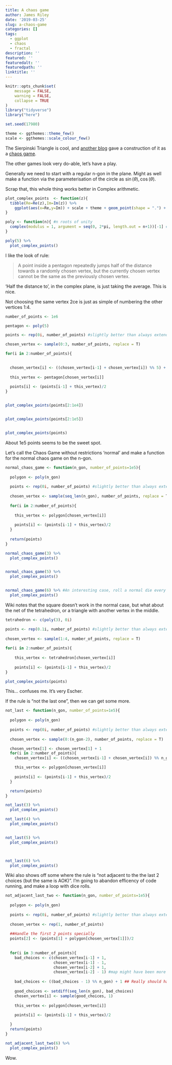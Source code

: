 ```yaml
---
title: A chaos game
author: James Riley
date: '2019-03-25'
slug: a-chaos-game
categories: []
tags:
  - ggplot
  - chaos
  - fractal
description: ''
featured: ''
featuredalt: ''
featuredpath: ''
linktitle: ''
---
```



```r
knitr::opts_chunk$set(
	message = FALSE,
	warning = FALSE,
	collapse = TRUE
)
library("tidyverse")
library("here")

set.seed(17980)

theme <- ggthemes::theme_few()
scale <- ggthemes::scale_colour_few()
```

The Sierpinski Triangle is cool, and [another blog ](https://lucidmanager.org/sierpinski-triangle/) gave a construction of it as a [chaos game](https://en.wikipedia.org/wiki/Chaos_game). 

The other games look very do-able, let's have a play.

Generally we need to start with a regular n-gon in the plane. Might as well make a function via the parameterisation of the circle as $\sin(\theta),\cos(\theta)$. 

Scrap that, this whole thing works better in Complex arithmetic. 

```r

plot_complex_points  <- function(z){
  tibble(Re=Re(z),Im=Im(z)) %>%
    ggplot(aes(x=Re,y=Im)) + scale + theme + geom_point(shape = ".") + coord_equal()
}

poly <- function(n){ #n roots of unity
  complex(modulus = 1, argument = seq(0, 2*pi, length.out = n+1))[-1] #removing the first element to stop double-counting 1+0i.
}

poly(5) %>%
  plot_complex_points()
```

I like the look of rule: 

>A point inside a pentagon repeatedly jumps half of the distance towards a randomly chosen vertex, but the currently chosen vertex cannot be the same as the previously chosen vertex. 

'Half the distance to', in the complex plane, is just taking the average. This is nice.

Not choosing the same vertex 2ce is just as simple of numbering the other vertices 1:4. 

```r

number_of_points <- 1e6

pentagon <- poly(5)

points <- rep(0i, number_of_points) #slightly better than always extending the lists.

chosen_vertex <- sample(0:3, number_of_points, replace = T)

for(i in 2:number_of_points){

  
  chosen_vertex[i] <- ((chosen_vertex[i-1] + chosen_vertex[i]) %% 5) + 1
  
  this_vertex <- pentagon[chosen_vertex[i]]
  
  points[i] <- (points[i-1] + this_vertex)/2
}


plot_complex_points(points[2:1e4])


plot_complex_points(points[2:1e5])


plot_complex_points(points)

```

About 1e5 points seems to be the sweet spot.

Let's call the Chaos Game without restrictions 'normal' and make a function for the normal chaos game on the n-gon.

```r

normal_chaos_game <- function(n_gon, number_of_points=1e5){
  
  polygon <- poly(n_gon)
  
  points <- rep(0i, number_of_points) #slightly better than always extending the lists.
  
  chosen_vertex <- sample(seq_len(n_gon), number_of_points, replace = T)
  
  for(i in 2:number_of_points){
  
    this_vertex <- polygon[chosen_vertex[i]]
    
    points[i] <- (points[i-1] + this_vertex)/2
  }
  
  return(points)
}

normal_chaos_game(3) %>%
  plot_complex_points()


normal_chaos_game(5) %>%
  plot_complex_points()


normal_chaos_game(6) %>% #An interesting case, roll a normal die every time!
  plot_complex_points()

```

Wiki notes that the square doesn't work in the normal case, but what about the net of the tetrahedron, or a triangle with another vertex in the middle.

```r

tetrahedron <- c(poly(3), 0i)

points <- rep(0.1i, number_of_points) #slightly better than always extending the lists.
  
chosen_vertex <- sample(1:4, number_of_points, replace = T)
  
for(i in 2:number_of_points){
  
    this_vertex <- tetrahedron[chosen_vertex[i]]
    
    points[i] <- (points[i-1] + this_vertex)/2
}

plot_complex_points(points)
```

This... confuses me. It's very Escher.

If the rule is "not the last one", then we can get some more.

```r

not_last <- function(n_gon, number_of_points=1e5){
  
  polygon <- poly(n_gon)
  
  points <- rep(0i, number_of_points) #slightly better than always extending the lists.
  
  chosen_vertex <- sample(0:(n_gon-2), number_of_points, replace = T)

  chosen_vertex[1] <- chosen_vertex[1] + 1
  for(i in 2:number_of_points){
    chosen_vertex[i] <- ((chosen_vertex[i-1] + chosen_vertex[i]) %% n_gon) + 1

    this_vertex <- polygon[chosen_vertex[i]]
    
    points[i] <- (points[i-1] + this_vertex)/2
  }

  return(points)
}

not_last(3) %>%
  plot_complex_points()

not_last(4) %>% 
  plot_complex_points()


not_last(5) %>% 
  plot_complex_points()



not_last(6) %>% 
  plot_complex_points()
```

Wiki also shows off some where the rule is "not adjacent to the the last 2 choices (but the same is AOK)". I'm going to abandon efficency of code running, and make a loop with dice rolls.


```r

not_adjacent_last_two <- function(n_gon, number_of_points=1e5){
  
  polygon <- poly(n_gon)
  
  points <- rep(0i, number_of_points) #slightly better than always extending the lists.
  
  chosen_vertex <- rep(1, number_of_points)
  
  ##Handle the first 2 points specially
  points[2] <- (points[1] + polygon[chosen_vertex[1]])/2
  
  
  for(i in 3:number_of_points){
    bad_choices <- c(chosen_vertex[i-1] + 1,
                     chosen_vertex[i-1] - 1,
                     chosen_vertex[i-2] + 1,
                     chosen_vertex[i-2] - 1) #map might have been more robust, but this is easier to read.
    
    bad_choices <- ((bad_choices - 1) %% n_gon) + 1 ## Really should have considered 0-indexing polygon points
    
    good_choices <- setdiff(seq_len(n_gon), bad_choices)
    chosen_vertex[i] <- sample(good_choices, 1)
    
    this_vertex <- polygon[chosen_vertex[i]]
    
    points[i] <- (points[i-1] + this_vertex)/2

  }
  return(points)
}

not_adjacent_last_two(6) %>%
  plot_complex_points()
```

Wow. 